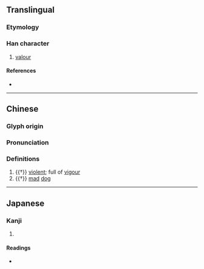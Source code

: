 {{character info/new}}
==Translingual==

===Etymology===
{{Han compound|犬|堯|c1=s|c2=p|t1=beast|ls=psc}}

===Han character===
{{Han char|rn=94|rad=犬|as=12|sn=15|four=44211|canj=KHGGU|ids=⿰犭堯}}

# [[valour]]

====References====
* {{Han ref|kx=0718.270|dkj=20690|dj=1130.050|hdz=21367.080|uh=735F|ud=29535|bh=E678|bd=59000}}

----
==Chinese==
{{zh-forms}}

===Glyph origin===
{{Han etym}}
{{Han compound|犬|t1=dog|堯|c1=s|c2=p|ls=psc}}

===Pronunciation===
{{zh-pron
|m=yào,xiāo
|mc=y
|oc=y
|cat=a,n
}}

===Definitions===
{{zh-hanzi}}

# {{†}} [[violent]]; full of [[vigour]]
# {{†}} [[mad]] [[dog]]

----

==Japanese==

===Kanji===
{{ja-kanji|grade=|rs=犬12}}

# {{rfdef|ja|sort=犬12}}

====Readings====
* {{ja-readings|on=[[ぎょう]] (gyō), [[ごう]] (gō), [[きょう]] (kyō)|kun=}}